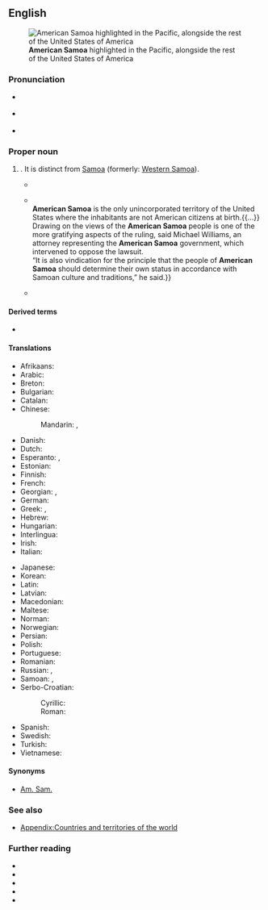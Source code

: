 ==English==
{{Wikipedia}}
{{commonscat}}
[[File:American Samoa in United States.svg|thumb|right|'''American Samoa''' highlighted in the Pacific, alongside the rest of the United States of America]]

===Pronunciation===
* {{a|UK}} {{IPA|en|/əˈmɛɹ.ɪ.kən səˈməʊ.ə/}}
* {{a|US}} {{IPA|en|/əˈmɛɹ.ɪ.kən səˈmoʊ.ə/}}
* {{audio|en|en-us-American Samoa.ogg|Audio (US)}}

===Proper noun===
{{en-proper noun}}

# {{place|en|archipelago/and/overseas territory|c/United States|in|the [[Pacific Ocean]]|official=Territory of American Samoa}}. It is distinct from [[Samoa]] (formerly: [[Western Samoa]]).
#* {{quote-journal
|en
|date=April 29, 1899
|journal=Friends' Intelligencer
|url=https://archive.org/details/sim_friends-intelligencer_1899-04-29_56_17/
|location=[[Philadelphia]]
|volume=LVI
|issue=17
|issn=0362-8965
|oclc=10359090
|page=329
|pageurl=https://archive.org/details/sim_friends-intelligencer_1899-04-29_56_17/page/329/
|column=2
|text=SECRETARY James G. Blaine, on April 11, 1889, instructed the '''American Samoa''' commissioners at Berlin that the plan of governing natives without their consent was "not in harmony with the established policy of this government."}}
#* {{quote-web
|en
|date=June 16, 2021
|last=Kelleher
|first=Jennifer Sinco
|title=American Samoa culture plays role in US citizenship ruling
|archiveurl=https://web.archive.org/web/20210616050115/https://apnews.com/article/american-samoa-cultures-government-and-politics-ecb28f949187601ae97e65ae2d7ff7de
|archivedate=16 June 2021
|work={{w|AP News}}
|text=In a decision citing '''American Samoa''' cultural traditions, those born in the U.S. territory shouldn’t have citizenship automatically forced on them, a federal appeals court ruled Wednesday.{{...}}<br>'''American Samoa''' is the only unincorporated territory of the United States where the inhabitants are not American citizens at birth.{{...}}<br>Drawing on the views of the '''American Samoa''' people is one of the more gratifying aspects of the ruling, said Michael Williams, an attorney representing the '''American Samoa''' government, which intervened to oppose the lawsuit.<br>“It is also vindication for the principle that the people of '''American Samoa''' should determine their own status in accordance with Samoan culture and traditions,” he said.}}
#* {{seemoreCites|en}}

====Derived terms====
* {{l|en|American Samoan}}

====Translations====
{{trans-top|US overseas territory in Oceania}}
* Afrikaans: {{t|af|Amerikaans-Samoa}}
* Arabic: {{t|ar|سَامُوَّا اَلْأَمْرِيكِيَّة|f}}
* Breton: {{t|br|Samoa Amerikan}}
* Bulgarian: {{t|bg|Америка́нски Само́а|m}}
* Catalan: {{t+|ca|Samoa Nord-americana|f}}
* Chinese:
*: Mandarin: {{t+|cmn|美屬薩摩亞}}, {{t+|cmn|美属萨摩亚|tr=Měishǔ Sàmóyà}}
* Danish: {{t+|da|Amerikansk Samoa}}
* Dutch: {{t+|nl|Amerikaans-Samoa}}
* Esperanto: {{t|eo|Samoo Usona}}, {{t|eo|Usona Samoo}}
* Estonian: {{t+|et|Ameerika Samoa}}
* Finnish: {{t+|fi|Amerikan Samoa}}
* French: {{t+|fr|Samoa américaines|f-p}}
* Georgian: {{t|ka|ამერიკის სამოა}}, {{t|ka|აღმოსავლეთი სამოა}}
* German: {{t+|de|Amerikanisch-Samoa|n}}
* Greek: {{t+|el|Αμερικανική Σαμόα}}, {{t|el|Αμερικανικές Σαμόα}}
* Hebrew: {{t|he|סָמוֹאָה הָאָמֶרִיקָנִית|tr=Samoa ha-Americanit}}
* Hungarian: {{t+|hu|Amerikai Szamoa}}
* Interlingua: {{t|ia|Samoa American}}
* Irish: {{t|ga|Samó Mheiriceá|m}}
* Italian: {{t|it|Samoa americane}}
{{trans-mid}}
* Japanese: {{t|ja|アメリカン・サモア|tr=Amerikan-Samoa}}
* Korean: {{t|ko|^미국령 ^사모아}}
* Latin: {{t|la|Samoa Americana|f}}
* Latvian: {{t|lv|Amerikāņu Samoa|f}}
* Macedonian: {{t|mk|Амери́канска Само́а|f}}
* Maltese: {{t-check|mt|Samoa Amerikana|alt=Is-Samoa Amerikana}}
* Norman: {{t|nrf|Samoa Améthitchain|m}}
* Norwegian: {{t|no|Amerikansk Samoa}}
* Persian: {{t|fa|ساموآی آمریکا}}
* Polish: {{t+|pl|Samoa Amerykańskie|n}}
* Portuguese: {{t+|pt|Samoa Americana}}
* Romanian: {{t|ro|Samoa Americană|f}}
* Russian: {{t+|ru|Америка́нское Само́а|n}}, {{t|ru|Восто́чное Само́а|n}}
* Samoan: {{t|sm|Amerika Sāmoa}}, {{t|sm|Teritori o Amerika Sāmoa}}
* Serbo-Croatian:
*: Cyrillic: {{t-check|sh|Америчка Самоа}}
*: Roman: {{t-check|sh|Američka Samoa}}
* Spanish: {{t+|es|Samoa Americana|f}}
* Swedish: {{t+|sv|Amerikanska Samoa}}
* Turkish: {{t|tr|Amerikan Samoası}}
* Vietnamese: {{t|vi|Samoa thuộc Mỹ}}
{{trans-bottom}}

====Synonyms====
* [[Am. Sam.]]

===See also===
* [[Appendix:Countries and territories of the world]]
{{table:USA/en}}

===Further reading===
* {{R:Collins English Dictionary}}
* {{R:Lexico|pos=pn}}
* {{R:OneLook}}
* {{R:Merriam-Webster Online}}
* {{R:TheFreeDictionary}}
